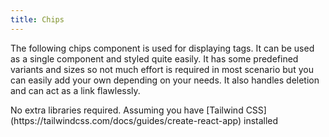 ```yaml
---
title: Chips
---
```


The following chips component is used for displaying tags. It can be used as a single component and styled quite easily. It has some predefined variants and sizes so not much effort is required in most scenario but you can easily add your own depending on your needs. It also handles deletion and can act as a link flawlessly.




<Tabs>
  <TabItem label="Install Dependencies">
    No extra libraries required. Assuming you have [Tailwind CSS](https://tailwindcss.com/docs/guides/create-react-app) installed
  </TabItem>
  <TabItem label="Usage"><Code code={chipsApp} lang="jsx" title="App.jsx" /></TabItem>
  <TabItem label="Component"><Code code={chips} lang="jsx" title="chips.jsx" /></TabItem>
</Tabs>